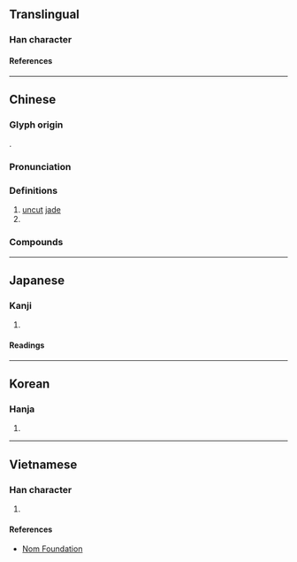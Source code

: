 {{character info/new}}
==Translingual==

===Han character===
{{Han char|rn=96|rad=玉|as=12|sn=16|four=12134|canj=MGTCO|ids=⿰[[玉|⺩]][[菐]]}}

====References====
{{Han ref|kx=0742.090|dkj=21245|dj=1151.220|hdz=21137.100|uh=749E}}

----

==Chinese==
{{zh-forms}}

===Glyph origin===
{{Han etym}}
{{Han compound|玉|菐|c1=s|c2=p|t1=jade|ls=psc}}.

===Pronunciation===
{{zh-pron
|m=pú
|c=pok3,lung4
|mc=y
|oc=y
|ma=
|cat=n,pn
}}

===Definitions===
{{zh-hanzi}}

# [[uncut]] [[jade]]
# {{surname|lang=zh}}

===Compounds===
{{zh-der|反璞歸真|反璞|歸真反璞|渾金璞玉|抱璞|璞玉渾金|璞玉為石|璞玉專案|璞玉|郭璞之說|返璞歸真|采光剖璞|荊璞}}

----

==Japanese==

===Kanji===
{{ja-kanji|grade=|rs=玉12}}

# {{defn|lang=ja|sort=玉12}}

====Readings====
{{ja-readings
|goon=ほく
|kanon=はく
|kanyoon=ぼく
|kun=あらたま
}}

----

==Korean==

===Hanja===
{{ko-hanja|박}}

# {{defn|lang=ko|sort=玉12}}

----

==Vietnamese==

===Han character===
{{vi-readings|rs=玉12|reading=phác}}

# {{defn|lang=vi|sort=玉12}}

====References====
* [http://nomfoundation.org/common/nom_details.php?codepoint=749e Nom Foundation]